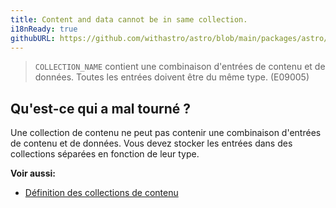 ```yaml
---
title: Content and data cannot be in same collection.
i18nReady: true
githubURL: https://github.com/withastro/astro/blob/main/packages/astro/src/core/errors/errors-data.ts
---
```


> `COLLECTION_NAME` contient une combinaison d'entrées de contenu et de données. Toutes les entrées doivent être du même type. (E09005)

## Qu'est-ce qui a mal tourné ?
Une collection de contenu ne peut pas contenir une combinaison d'entrées de contenu et de données. Vous devez stocker les entrées dans des collections séparées en fonction de leur type.

**Voir aussi:**
- [Définition des collections de contenu](/fr/guides/content-collections/#defining-collections)
